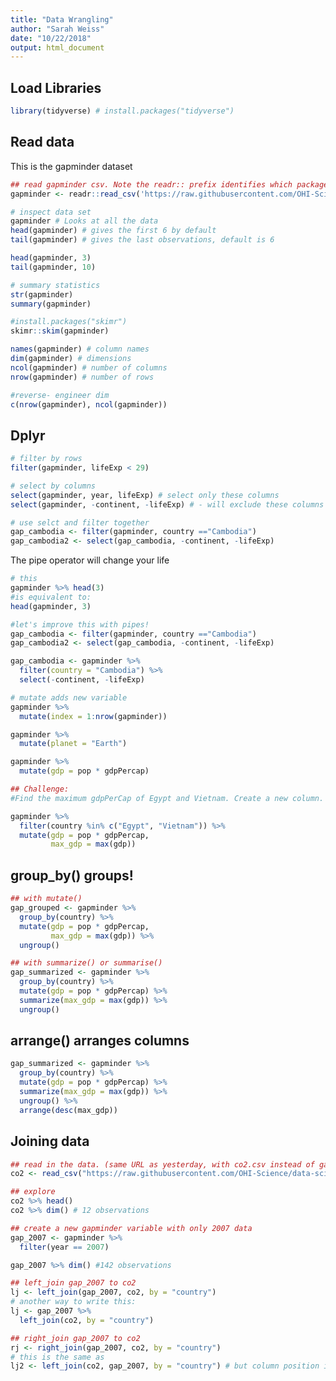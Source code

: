 ```yaml
---
title: "Data Wrangling"
author: "Sarah Weiss"
date: "10/22/2018"
output: html_document
---
```


## Load Libraries
```r
library(tidyverse) # install.packages("tidyverse")
```

## Read data

This is the gapminder dataset

```r
## read gapminder csv. Note the readr:: prefix identifies which package it's in
gapminder <- readr::read_csv('https://raw.githubusercontent.com/OHI-Science/data-science-training/master/data/gapminder.csv')

# inspect data set
gapminder # Looks at all the data
head(gapminder) # gives the first 6 by default
tail(gapminder) # gives the last observations, default is 6

head(gapminder, 3)
tail(gapminder, 10)

# summary statistics
str(gapminder)
summary(gapminder)

#install.packages("skimr")
skimr::skim(gapminder)

names(gapminder) # column names
dim(gapminder) # dimensions
ncol(gapminder) # number of columns
nrow(gapminder) # number of rows

#reverse- engineer dim
c(nrow(gapminder), ncol(gapminder))
```

## Dplyr
```r
# filter by rows
filter(gapminder, lifeExp < 29)
```

```r
# select by columns
select(gapminder, year, lifeExp) # select only these columns
select(gapminder, -continent, -lifeExp) # - will exclude these columns

# use selct and filter together
gap_cambodia <- filter(gapminder, country =="Cambodia")
gap_cambodia2 <- select(gap_cambodia, -continent, -lifeExp)
```

The pipe operator will change your life
```r
# this 
gapminder %>% head(3)
#is equivalent to:
head(gapminder, 3)

#let's improve this with pipes!
gap_cambodia <- filter(gapminder, country =="Cambodia")
gap_cambodia2 <- select(gap_cambodia, -continent, -lifeExp)

gap_cambodia <- gapminder %>% 
  filter(country = "Cambodia") %>% 
  select(-continent, -lifeExp)
```

```r
# mutate adds new variable
gapminder %>% 
  mutate(index = 1:nrow(gapminder))

gapminder %>% 
  mutate(planet = "Earth")

gapminder %>% 
  mutate(gdp = pop * gdpPercap)

## Challenge:
#Find the maximum gdpPerCap of Egypt and Vietnam. Create a new column. (I want just ine number that is the max of those two countries)

gapminder %>% 
  filter(country %in% c("Egypt", "Vietnam")) %>% 
  mutate(gdp = pop * gdpPercap,
         max_gdp = max(gdp))

```

## group_by() groups!
```r
## with mutate()
gap_grouped <- gapminder %>%
  group_by(country) %>%
  mutate(gdp = pop * gdpPercap,
         max_gdp = max(gdp)) %>%
  ungroup()

## with summarize() or summarise()
gap_summarized <- gapminder %>%
  group_by(country) %>%
  mutate(gdp = pop * gdpPercap) %>%
  summarize(max_gdp = max(gdp)) %>%
  ungroup()
```

## arrange() arranges columns
```r
gap_summarized <- gapminder %>%
  group_by(country) %>%
  mutate(gdp = pop * gdpPercap) %>%
  summarize(max_gdp = max(gdp)) %>%
  ungroup() %>%
  arrange(desc(max_gdp))
```

## Joining data
```r
## read in the data. (same URL as yesterday, with co2.csv instead of gapminder.csv)
co2 <- read_csv("https://raw.githubusercontent.com/OHI-Science/data-science-training/master/data/co2.csv")

## explore
co2 %>% head()
co2 %>% dim() # 12 observations

## create a new gapminder variable with only 2007 data
gap_2007 <- gapminder %>%
  filter(year == 2007)

gap_2007 %>% dim() #142 observations

## left_join gap_2007 to co2
lj <- left_join(gap_2007, co2, by = "country")
# another way to write this:
lj <- gap_2007 %>%
  left_join(co2, by = "country")

## right_join gap_2007 to co2
rj <- right_join(gap_2007, co2, by = "country")
# this is the same as 
lj2 <- left_join(co2, gap_2007, by = "country") # but column position is different



```
 
 